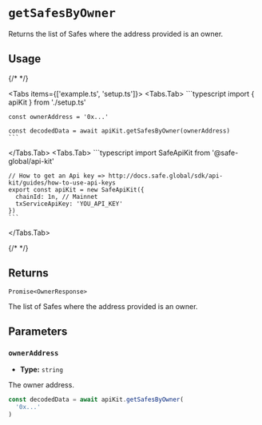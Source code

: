 
# `getSafesByOwner`

Returns the list of Safes where the address provided is an owner.

## Usage

{/* <!-- vale off --> */}

<Tabs items={['example.ts', 'setup.ts']}>
  <Tabs.Tab>
    ```typescript
    import { apiKit } from './setup.ts'

    const ownerAddress = '0x...'

    const decodedData = await apiKit.getSafesByOwner(ownerAddress)
    ```
  </Tabs.Tab>
  <Tabs.Tab>
    ```typescript
    import SafeApiKit from '@safe-global/api-kit'

    // How to get an Api key => http://docs.safe.global/sdk/api-kit/guides/how-to-use-api-keys
    export const apiKit = new SafeApiKit({
      chainId: 1n, // Mainnet
      txServiceApiKey: 'YOU_API_KEY'
    })
    ```
  </Tabs.Tab>
</Tabs>

{/* <!-- vale on --> */}

## Returns

`Promise<OwnerResponse>`

The list of Safes where the address provided is an owner.

## Parameters

### `ownerAddress`

- **Type:** `string`

The owner address.

```typescript focus=2
const decodedData = await apiKit.getSafesByOwner(
  '0x...'
)
```
